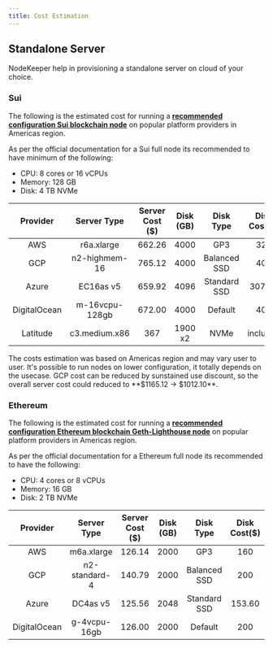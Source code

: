 ```yaml
---
title: Cost Estimation
---
```


## Standalone Server

NodeKeeper help in provisioning a standalone server on cloud of your choice.

### Sui

The following is the estimated cost for running a [**recommended configuration Sui blockchain node**](https://docs.sui.io/build/fullnode#hardware-requirements) on popular platform providers in Americas region.

As per the official documentation for a Sui full node its recommended to have minimum of the following:

- CPU: 8 cores or 16 vCPUs
- Memory: 128 GB
- Disk: 4 TB NVMe

|   Provider   |  Server Type   | Server Cost ($) | Disk (GB) |  Disk Type   | Disk Cost($) | Monthly Cost ($) |
| :----------: | :------------: | :-------------: | :--------: | :----------: | :----------: | :--------------: |
|     AWS      |   r6a.xlarge   |     662.26      |    4000    |     GP3      |     320      |      982.26      |
|     GCP      | n2-highmem-16  |     765.12      |    4000    | Balanced SSD |     400      |     1165.12      |
|    Azure     |   EC16as v5    |     659.92      |    4096    | Standard SSD |    307.20    |      967.12      |
| DigitalOcean | m-16vcpu-128gb |     672.00      |    4000    |   Default    |     400      |     1072.00      |
|   Latitude   | c3.medium.x86  |       367       |  1900 x2   |     NVMe     |   included   |       367        |

<Note>
	The costs estimation was based on Americas region and may vary user to user.
	It's possible to run nodes on lower configuration, it totally depends on the
	usecase.
</Note>

<Info>
	GCP cost can be reduced by sunstained use discount, so the overall server cost
	could reduced to **$1165.12 -> $1012.10**.
</Info>

### Ethereum

The following is the estimated cost for running a [**recommended configuration Ethereum blockchain Geth-Lighthouse node**](https://ethereum.org/en/developers/docs/nodes-and-clients/run-a-node/#requirements) on popular platform providers in Americas region.

As per the official documentation for a Ethereum full node its recommended to have the following:

- CPU: 4 cores or 8 vCPUs
- Memory: 16 GB
- Disk: 2 TB NVMe

|   Provider   |  Server Type  | Server Cost ($) | Disk (GB) |  Disk Type   | Disk Cost($) | Monthly Cost ($) |
| :----------: | :-----------: | :-------------: | :--------: | :----------: | :----------: | :--------------: |
|     AWS      |  m6a.xlarge   |     126.14      |    2000    |     GP3      |     160      |      286.14      |
|     GCP      | n2-standard-4 |     140.79      |    2000    | Balanced SSD |     200      |      340.79      |
|    Azure     |   DC4as v5    |     125.56      |    2048    | Standard SSD |    153.60    |      279.16      |
| DigitalOcean | g-4vcpu-16gb  |     126.00      |    2000    |   Default    |     200      |      326.00      |
